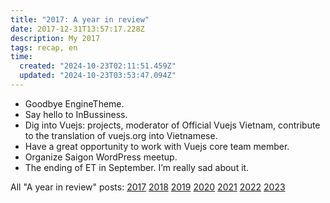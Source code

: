 ```yaml
---
title: "2017: A year in review"
date: 2017-12-31T13:57:17.228Z
description: My 2017
tags: recap, en
time:
  created: "2024-10-23T02:11:51.459Z"
  updated: "2024-10-23T03:53:47.094Z"
---
```


- Goodbye EngineTheme.
- Say hello to InBussiness.
- Dig into Vuejs: projects, moderator of Official Vuejs Vietnam, contribute to the translation of vuejs.org into Vietnamese.
- Have a great opportunity to work with Vuejs core team member.
- Organize Saigon WordPress meetup.
- The ending of ET in September. I’m really sad about it.


All "A year in review" posts: [2017](/notes/2017-year-in-review) [2018](/notes/2018-year-in-review) [2019](/notes/2019-year-in-review) [2020](/notes/2020-year-in-review) [2021](/notes/2021-year-in-review) [2022](/notes/2022-year-in-review) [2023](/notes/2023-year-in-review)

